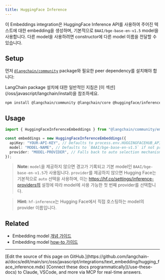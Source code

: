 ```yaml
---
title: HuggingFace Inference
---
```


이 Embeddings integration은 HuggingFace Inference API를 사용하여 주어진 텍스트에 대한 embedding을 생성하며, 기본적으로 `BAAI/bge-base-en-v1.5` model을 사용합니다. 다른 model을 사용하려면 constructor에 다른 model 이름을 전달할 수 있습니다.

## Setup

먼저 [`@langchain/community`](https://www.npmjs.com/package/@langchain/community) package와 필요한 peer dependency를 설치해야 합니다:

<Tip>
LangChain package 설치에 대한 일반적인 지침은 [이 섹션](/oss/javascript/langchain/install)을 참조하세요.
</Tip>

```bash npm
npm install @langchain/community @langchain/core @huggingface/inference@4
```
## Usage

```typescript
import { HuggingFaceInferenceEmbeddings } from "@langchain/community/embeddings/hf";

const embeddings = new HuggingFaceInferenceEmbeddings({
  apiKey: "YOUR-API-KEY", // Defaults to process.env.HUGGINGFACEHUB_API_KEY
  model: "MODEL-NAME", // Defaults to `BAAI/bge-base-en-v1.5` if not provided
  provider: "MODEL-PROVIDER", // Falls back to auto selection mechanism within Hugging Face's inference API if not provided
});
```

> **Note:**
> `model`을 제공하지 않으면 경고가 기록되고 기본 model인 `BAAI/bge-base-en-v1.5`가 사용됩니다.
> `provider`를 제공하지 않으면 Hugging Face는 기본적으로 `auto` 선택을 사용하며, 이는 https://hf.co/settings/inference-providers의 설정에 따라 model에 사용 가능한 첫 번째 provider를 선택합니다.

> **Hint:**
> `hf-inference`는 Hugging Face에서 직접 호스팅하는 model의 provider 이름입니다.

## Related

- Embedding model [개념 가이드](/oss/javascript/integrations/text_embedding)
- Embedding model [how-to 가이드](/oss/javascript/integrations/text_embedding)

---

<Callout icon="pen-to-square" iconType="regular">
    [Edit the source of this page on GitHub.](https://github.com/langchain-ai/docs/edit/main/src/oss/javascript/integrations/text_embedding/hugging_face_inference.mdx)
</Callout>
<Tip icon="terminal" iconType="regular">
    [Connect these docs programmatically](/use-these-docs) to Claude, VSCode, and more via MCP for    real-time answers.
</Tip>
